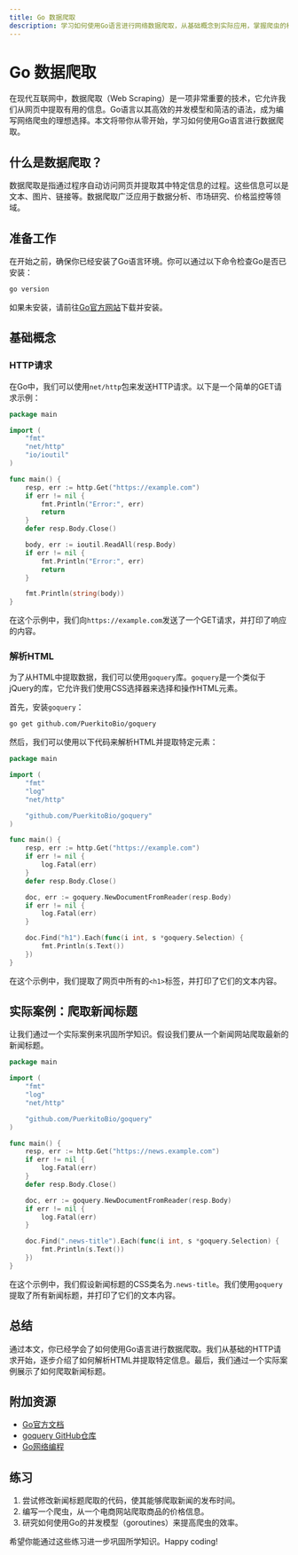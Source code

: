 ```yaml
---
title: Go 数据爬取
description: 学习如何使用Go语言进行网络数据爬取，从基础概念到实际应用，掌握爬虫的核心技术。
---
```


# Go 数据爬取

在现代互联网中，数据爬取（Web Scraping）是一项非常重要的技术，它允许我们从网页中提取有用的信息。Go语言以其高效的并发模型和简洁的语法，成为编写网络爬虫的理想选择。本文将带你从零开始，学习如何使用Go语言进行数据爬取。

## 什么是数据爬取？

数据爬取是指通过程序自动访问网页并提取其中特定信息的过程。这些信息可以是文本、图片、链接等。数据爬取广泛应用于数据分析、市场研究、价格监控等领域。

## 准备工作

在开始之前，确保你已经安装了Go语言环境。你可以通过以下命令检查Go是否已安装：

```bash
go version
```

如果未安装，请前往[Go官方网站](https://golang.org/dl/)下载并安装。

## 基础概念

### HTTP请求

在Go中，我们可以使用`net/http`包来发送HTTP请求。以下是一个简单的GET请求示例：

```go
package main

import (
    "fmt"
    "net/http"
    "io/ioutil"
)

func main() {
    resp, err := http.Get("https://example.com")
    if err != nil {
        fmt.Println("Error:", err)
        return
    }
    defer resp.Body.Close()

    body, err := ioutil.ReadAll(resp.Body)
    if err != nil {
        fmt.Println("Error:", err)
        return
    }

    fmt.Println(string(body))
}
```

在这个示例中，我们向`https://example.com`发送了一个GET请求，并打印了响应的内容。

### 解析HTML

为了从HTML中提取数据，我们可以使用`goquery`库。`goquery`是一个类似于jQuery的库，它允许我们使用CSS选择器来选择和操作HTML元素。

首先，安装`goquery`：

```bash
go get github.com/PuerkitoBio/goquery
```

然后，我们可以使用以下代码来解析HTML并提取特定元素：

```go
package main

import (
    "fmt"
    "log"
    "net/http"

    "github.com/PuerkitoBio/goquery"
)

func main() {
    resp, err := http.Get("https://example.com")
    if err != nil {
        log.Fatal(err)
    }
    defer resp.Body.Close()

    doc, err := goquery.NewDocumentFromReader(resp.Body)
    if err != nil {
        log.Fatal(err)
    }

    doc.Find("h1").Each(func(i int, s *goquery.Selection) {
        fmt.Println(s.Text())
    })
}
```

在这个示例中，我们提取了网页中所有的`<h1>`标签，并打印了它们的文本内容。

## 实际案例：爬取新闻标题

让我们通过一个实际案例来巩固所学知识。假设我们要从一个新闻网站爬取最新的新闻标题。

```go
package main

import (
    "fmt"
    "log"
    "net/http"

    "github.com/PuerkitoBio/goquery"
)

func main() {
    resp, err := http.Get("https://news.example.com")
    if err != nil {
        log.Fatal(err)
    }
    defer resp.Body.Close()

    doc, err := goquery.NewDocumentFromReader(resp.Body)
    if err != nil {
        log.Fatal(err)
    }

    doc.Find(".news-title").Each(func(i int, s *goquery.Selection) {
        fmt.Println(s.Text())
    })
}
```

在这个示例中，我们假设新闻标题的CSS类名为`.news-title`。我们使用`goquery`提取了所有新闻标题，并打印了它们的文本内容。

## 总结

通过本文，你已经学会了如何使用Go语言进行数据爬取。我们从基础的HTTP请求开始，逐步介绍了如何解析HTML并提取特定信息。最后，我们通过一个实际案例展示了如何爬取新闻标题。

## 附加资源

- [Go官方文档](https://golang.org/doc/)
- [goquery GitHub仓库](https://github.com/PuerkitoBio/goquery)
- [Go网络编程](https://yourwebsite.com/go-network-programming)

## 练习

1. 尝试修改新闻标题爬取的代码，使其能够爬取新闻的发布时间。
2. 编写一个爬虫，从一个电商网站爬取商品的价格信息。
3. 研究如何使用Go的并发模型（goroutines）来提高爬虫的效率。

希望你能通过这些练习进一步巩固所学知识。Happy coding!